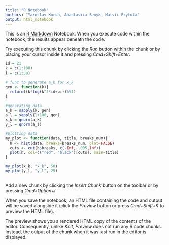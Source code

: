 ```yaml
---
title: "R Notebook"
authors: "Yaroslav Korch, Anastasiia Senyk, Matvii Prytula"
output: html_notebook
---
```


This is an [R Markdown](http://rmarkdown.rstudio.com) Notebook. When you execute code within the notebook, the results appear beneath the code. 

Try executing this chunk by clicking the *Run* button within the chunk or by placing your cursor inside it and pressing *Cmd+Shift+Enter*. 

```r
id = 21
k = c(1:100)
l = c(1:50)

# func to generate a_k for x_k
gen <- function(k){
  return((k*log(k^2*id+pi))%%1)
}
```


```r
#generating data
a_k = sapply(k, gen)
a_l = sapply(l+100, gen)
x_k = qnorm(a_k)
y_l = qnorm(a_l)

#plotting data
my_plot <- function(data, title, breaks_num){
  h <- hist(data, breaks=breaks_num, plot=FALSE)
  cuts <- cut(h$breaks, c(-Inf,-.005,Inf))
  plot(h, col=c("red", "black")[cuts], main=title)
}

my_plot(x_k, "x_k", 50)
my_plot(y_l, "y_l", 25)
```
```r

```

Add a new chunk by clicking the *Insert Chunk* button on the toolbar or by pressing *Cmd+Option+I*.

When you save the notebook, an HTML file containing the code and output will be saved alongside it (click the *Preview* button or press *Cmd+Shift+K* to preview the HTML file). 

The preview shows you a rendered HTML copy of the contents of the editor. Consequently, unlike *Knit*, *Preview* does not run any R code chunks. Instead, the output of the chunk when it was last run in the editor is displayed.

